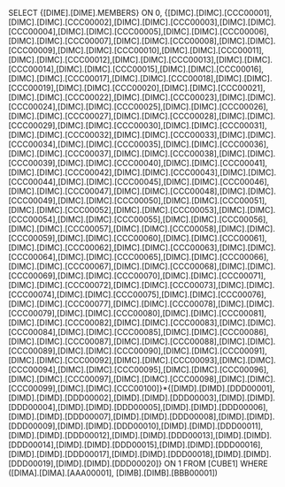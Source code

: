 SELECT {[DIME].[DIME].MEMBERS} ON 0, {[DIMC].[DIMC].[CCC00001],[DIMC].[DIMC].[CCC00002],[DIMC].[DIMC].[CCC00003],[DIMC].[DIMC].[CCC00004],[DIMC].[DIMC].[CCC00005],[DIMC].[DIMC].[CCC00006],[DIMC].[DIMC].[CCC00007],[DIMC].[DIMC].[CCC00008],[DIMC].[DIMC].[CCC00009],[DIMC].[DIMC].[CCC00010],[DIMC].[DIMC].[CCC00011],[DIMC].[DIMC].[CCC00012],[DIMC].[DIMC].[CCC00013],[DIMC].[DIMC].[CCC00014],[DIMC].[DIMC].[CCC00015],[DIMC].[DIMC].[CCC00016],[DIMC].[DIMC].[CCC00017],[DIMC].[DIMC].[CCC00018],[DIMC].[DIMC].[CCC00019],[DIMC].[DIMC].[CCC00020],[DIMC].[DIMC].[CCC00021],[DIMC].[DIMC].[CCC00022],[DIMC].[DIMC].[CCC00023],[DIMC].[DIMC].[CCC00024],[DIMC].[DIMC].[CCC00025],[DIMC].[DIMC].[CCC00026],[DIMC].[DIMC].[CCC00027],[DIMC].[DIMC].[CCC00028],[DIMC].[DIMC].[CCC00029],[DIMC].[DIMC].[CCC00030],[DIMC].[DIMC].[CCC00031],[DIMC].[DIMC].[CCC00032],[DIMC].[DIMC].[CCC00033],[DIMC].[DIMC].[CCC00034],[DIMC].[DIMC].[CCC00035],[DIMC].[DIMC].[CCC00036],[DIMC].[DIMC].[CCC00037],[DIMC].[DIMC].[CCC00038],[DIMC].[DIMC].[CCC00039],[DIMC].[DIMC].[CCC00040],[DIMC].[DIMC].[CCC00041],[DIMC].[DIMC].[CCC00042],[DIMC].[DIMC].[CCC00043],[DIMC].[DIMC].[CCC00044],[DIMC].[DIMC].[CCC00045],[DIMC].[DIMC].[CCC00046],[DIMC].[DIMC].[CCC00047],[DIMC].[DIMC].[CCC00048],[DIMC].[DIMC].[CCC00049],[DIMC].[DIMC].[CCC00050],[DIMC].[DIMC].[CCC00051],[DIMC].[DIMC].[CCC00052],[DIMC].[DIMC].[CCC00053],[DIMC].[DIMC].[CCC00054],[DIMC].[DIMC].[CCC00055],[DIMC].[DIMC].[CCC00056],[DIMC].[DIMC].[CCC00057],[DIMC].[DIMC].[CCC00058],[DIMC].[DIMC].[CCC00059],[DIMC].[DIMC].[CCC00060],[DIMC].[DIMC].[CCC00061],[DIMC].[DIMC].[CCC00062],[DIMC].[DIMC].[CCC00063],[DIMC].[DIMC].[CCC00064],[DIMC].[DIMC].[CCC00065],[DIMC].[DIMC].[CCC00066],[DIMC].[DIMC].[CCC00067],[DIMC].[DIMC].[CCC00068],[DIMC].[DIMC].[CCC00069],[DIMC].[DIMC].[CCC00070],[DIMC].[DIMC].[CCC00071],[DIMC].[DIMC].[CCC00072],[DIMC].[DIMC].[CCC00073],[DIMC].[DIMC].[CCC00074],[DIMC].[DIMC].[CCC00075],[DIMC].[DIMC].[CCC00076],[DIMC].[DIMC].[CCC00077],[DIMC].[DIMC].[CCC00078],[DIMC].[DIMC].[CCC00079],[DIMC].[DIMC].[CCC00080],[DIMC].[DIMC].[CCC00081],[DIMC].[DIMC].[CCC00082],[DIMC].[DIMC].[CCC00083],[DIMC].[DIMC].[CCC00084],[DIMC].[DIMC].[CCC00085],[DIMC].[DIMC].[CCC00086],[DIMC].[DIMC].[CCC00087],[DIMC].[DIMC].[CCC00088],[DIMC].[DIMC].[CCC00089],[DIMC].[DIMC].[CCC00090],[DIMC].[DIMC].[CCC00091],[DIMC].[DIMC].[CCC00092],[DIMC].[DIMC].[CCC00093],[DIMC].[DIMC].[CCC00094],[DIMC].[DIMC].[CCC00095],[DIMC].[DIMC].[CCC00096],[DIMC].[DIMC].[CCC00097],[DIMC].[DIMC].[CCC00098],[DIMC].[DIMC].[CCC00099],[DIMC].[DIMC].[CCC00100]}*{[DIMD].[DIMD].[DDD00001],[DIMD].[DIMD].[DDD00002],[DIMD].[DIMD].[DDD00003],[DIMD].[DIMD].[DDD00004],[DIMD].[DIMD].[DDD00005],[DIMD].[DIMD].[DDD00006],[DIMD].[DIMD].[DDD00007],[DIMD].[DIMD].[DDD00008],[DIMD].[DIMD].[DDD00009],[DIMD].[DIMD].[DDD00010],[DIMD].[DIMD].[DDD00011],[DIMD].[DIMD].[DDD00012],[DIMD].[DIMD].[DDD00013],[DIMD].[DIMD].[DDD00014],[DIMD].[DIMD].[DDD00015],[DIMD].[DIMD].[DDD00016],[DIMD].[DIMD].[DDD00017],[DIMD].[DIMD].[DDD00018],[DIMD].[DIMD].[DDD00019],[DIMD].[DIMD].[DDD00020]} ON 1 FROM [CUBE1] WHERE ([DIMA].[DIMA].[AAA00001], [DIMB].[DIMB].[BBB00001])